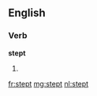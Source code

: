 ==English==

===Verb===
'''stept'''

# {{obsolete}} {{past of|[[step]]}}

[[fr:stept]]
[[mg:stept]]
[[nl:stept]]